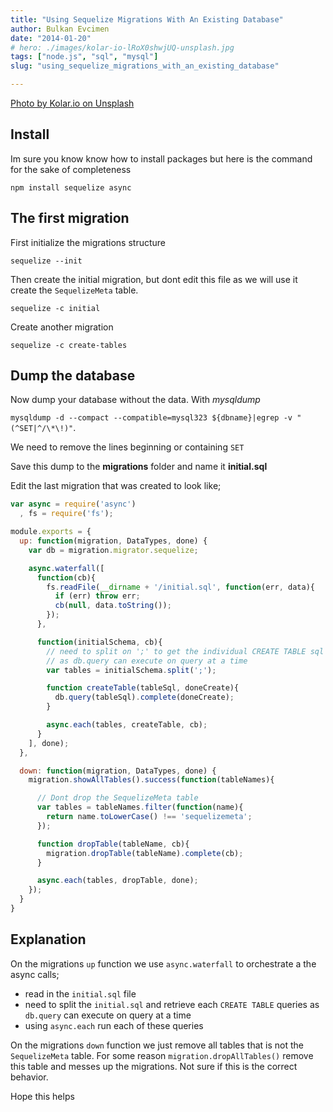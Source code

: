 ```yaml
---
title: "Using Sequelize Migrations With An Existing Database"
author: Bulkan Evcimen
date: "2014-01-20"
# hero: ./images/kolar-io-lRoX0shwjUQ-unsplash.jpg
tags: ["node.js", "sql", "mysql"]
slug: "using_sequelize_migrations_with_an_existing_database"

---
```


[Photo by Kolar.io on Unsplash](https://unsplash.com/photos/lRoX0shwjUQ)

## Install

Im sure you know know how to install packages but here is the command for the sake of completeness

`npm install sequelize async`

## The first migration

First initialize the migrations structure

`sequelize --init`

Then create the initial migration, but dont edit this file as we will use it create the `SequelizeMeta` table.

`sequelize -c initial`

Create another migration

`sequelize -c create-tables`

## Dump the database

Now dump your database without the data. With _mysqldump_

`mysqldump -d --compact --compatible=mysql323 ${dbname}|egrep -v "(^SET|^/\*\!)"`.

We need to remove the lines beginning or containing `SET`

Save this dump to the **migrations** folder and name it **initial.sql**

Edit the last migration that was created to look like;

```javascript
var async = require('async')
  , fs = require('fs');

module.exports = {
  up: function(migration, DataTypes, done) {
    var db = migration.migrator.sequelize;

    async.waterfall([
      function(cb){
        fs.readFile(__dirname + '/initial.sql', function(err, data){
          if (err) throw err;
          cb(null, data.toString());
        });
      },

      function(initialSchema, cb){
        // need to split on ';' to get the individual CREATE TABLE sql
        // as db.query can execute on query at a time
        var tables = initialSchema.split(';');

        function createTable(tableSql, doneCreate){
          db.query(tableSql).complete(doneCreate);
        }

        async.each(tables, createTable, cb);
      }
    ], done);
  },

  down: function(migration, DataTypes, done) {
    migration.showAllTables().success(function(tableNames){

      // Dont drop the SequelizeMeta table
      var tables = tableNames.filter(function(name){
        return name.toLowerCase() !== 'sequelizemeta';
      });

      function dropTable(tableName, cb){
        migration.dropTable(tableName).complete(cb);
      }

      async.each(tables, dropTable, done);
    });
  }
}
```

## Explanation

On the migrations `up` function we use `async.waterfall` to orchestrate a the async calls;

* read in the `initial.sql` file
* need to split the `initial.sql` and retrieve each `CREATE TABLE` queries as `db.query` can execute on query at a time
* using `async.each` run each of these queries

On the migrations `down` function we just remove all tables that is not the `SequelizeMeta` table. For some reason `migration.dropAllTables()` remove this table and messes up the migrations. Not sure if this is the correct behavior.

Hope this helps
